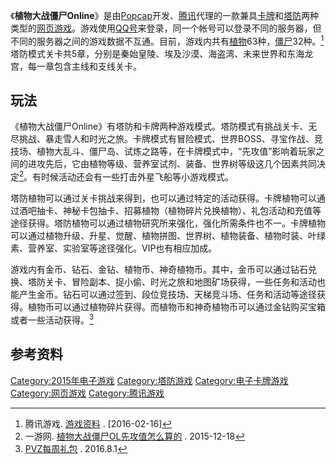 {{NoteTA
| G1=Games
}}
{{Infobox VG
| image = 
| title = 植物大战僵尸Online
| genre = [[塔防遊戲|塔防]]、[[卡牌游戏|卡牌]]
| platforms = [[網頁瀏覽器|網頁瀏覽器]]
| developer = [[Popcap|Popcap]]
| publisher = {{vgrelease|CN|[[腾讯|腾讯控股有限公司]]}}
| released = {{vgrelease|CN|2015-07}}
| shutdown = 2018年8月7日<ref>[http://pvz.qq.com/webplat/info/news_version3/7030/7384/7385/7386/m5878/201805/719032.shtml 《植物大战僵尸Online》退市公告]. 2018-5-15. [2018-5-15]</ref>
| onlinegame = 1
| modes = [[多人電子遊戲|多人]]
}}

《'''植物大战僵尸Online'''》是由[[寶開遊戲|Popcap]]开发、[[腾讯|腾讯]]代理的一款兼具[[卡片遊戲|卡牌]]和[[塔防游戏|塔防]]两种类型的[[网页游戏|网页游戏]]。游戏使用[[腾讯QQ|QQ号]]来登录，同一个帐号可以登录不同的服务器，但不同的服务器之间的游戏数据不互通。目前，游戏内共有[[植物|植物]]63种，[[僵尸|僵尸]]32种。<ref>腾讯游戏. [http://pvz.qq.com/web201406/tujian.shtml 游戏资料] {{Wayback|url=http://pvz.qq.com/web201406/tujian.shtml |date=20160308215056 }}. [2016-02-16]</ref>塔防模式关卡共5章，分别是秦始皇陵、埃及沙漠、海盗湾、未来世界和东海龙宫，每一章包含主线和支线关卡。

== 玩法 ==
{{see|植物大战僵尸#游戏模式与玩法}}

《植物大战僵尸Online》有塔防和卡牌两种游戏模式。塔防模式有挑战关卡、无尽挑战、暴走雪人和时光之旅。卡牌模式有冒险模式、世界BOSS、寻宝作战、竞技场、植物大乱斗、僵尸岛、试炼之路等，在卡牌模式中，“先攻值”影响着玩家之间的进攻先后，它由植物等级、营养室试剂、装备、世界树等级这几个因素共同决定<ref>一游网. [http://www.eeyy.com/webgame/zwdzjsol/20151218250903.html 植物大战僵尸OL先攻值怎么算的] {{Wayback|url=http://www.eeyy.com/webgame/zwdzjsol/20151218250903.html |date=20200224224303 }}. 2015-12-18</ref>。有时候活动还会有一些打击外星飞船等小游戏模式。

塔防植物可以通过关卡挑战来得到，也可以通过特定的活动获得。卡牌植物可以通过酒吧抽卡、神秘卡包抽卡、招募植物（植物碎片兑换植物）、礼包活动和充值等途径获得。塔防植物可以通过植物研究所来强化，强化所需条件也不一。卡牌植物可以通过植物升级、升星、觉醒、植物拼图、世界树、植物装备、植物时装、叶绿素、营养室、实验室等途径强化。VIP也有相应加成。

游戏内有金币、钻石、金钻、植物币、神奇植物币。其中，金币可以通过钻石兑换、塔防关卡、冒险副本、捉小偷、时光之旅和地图矿场获得，一些任务和活动也能产生金币。钻石可以通过签到、段位竞技场、天梯竞斗场、任务和活动等途径获得。植物币可以通过植物碎片获得。而植物币和神奇植物币可以通过金钻购买宝箱或者一些活动获得。<ref>[http://pvz.qq.com/cp/a20160707wxzl/index.html PVZ每周礼包] {{Wayback|url=http://pvz.qq.com/cp/a20160707wxzl/index.html |date=20160829034043 }}. 2016.8.1</ref>

== 参考资料 ==
{{reflist}}

{{腾讯游戏}}

[[Category:2015年电子游戏|Category:2015年电子游戏]]
[[Category:塔防游戏|Category:塔防游戏]]
[[Category:电子卡牌游戏|Category:电子卡牌游戏]]
[[Category:网页游戏|Category:网页游戏]]
[[Category:腾讯游戏|Category:腾讯游戏]]